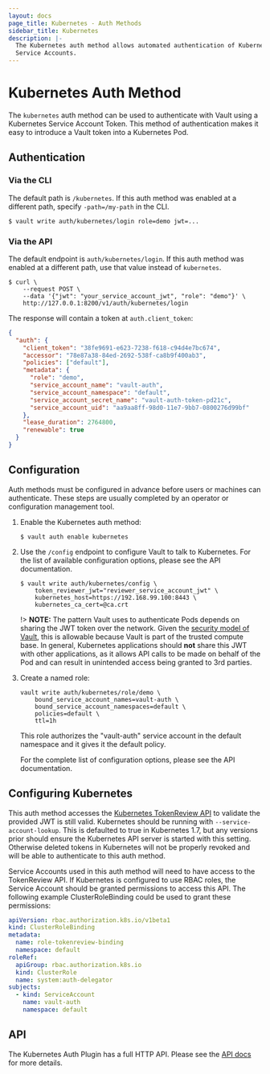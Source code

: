 ```yaml
---
layout: docs
page_title: Kubernetes - Auth Methods
sidebar_title: Kubernetes
description: |-
  The Kubernetes auth method allows automated authentication of Kubernetes
  Service Accounts.
---
```


# Kubernetes Auth Method

The `kubernetes` auth method can be used to authenticate with Vault using a
Kubernetes Service Account Token. This method of authentication makes it easy to
introduce a Vault token into a Kubernetes Pod.

## Authentication

### Via the CLI

The default path is `/kubernetes`. If this auth method was enabled at a
different path, specify `-path=/my-path` in the CLI.

```text
$ vault write auth/kubernetes/login role=demo jwt=...
```

### Via the API

The default endpoint is `auth/kubernetes/login`. If this auth method was enabled
at a different path, use that value instead of `kubernetes`.

```shell
$ curl \
    --request POST \
    --data '{"jwt": "your_service_account_jwt", "role": "demo"}' \
    http://127.0.0.1:8200/v1/auth/kubernetes/login
```

The response will contain a token at `auth.client_token`:

```json
{
  "auth": {
    "client_token": "38fe9691-e623-7238-f618-c94d4e7bc674",
    "accessor": "78e87a38-84ed-2692-538f-ca8b9f400ab3",
    "policies": ["default"],
    "metadata": {
      "role": "demo",
      "service_account_name": "vault-auth",
      "service_account_namespace": "default",
      "service_account_secret_name": "vault-auth-token-pd21c",
      "service_account_uid": "aa9aa8ff-98d0-11e7-9bb7-0800276d99bf"
    },
    "lease_duration": 2764800,
    "renewable": true
  }
}
```

## Configuration

Auth methods must be configured in advance before users or machines can
authenticate. These steps are usually completed by an operator or configuration
management tool.

1.  Enable the Kubernetes auth method:

    ```text
    $ vault auth enable kubernetes
    ```

1.  Use the `/config` endpoint to configure Vault to talk to Kubernetes. For the
    list of available configuration options, please see the API documentation.

    ```text
    $ vault write auth/kubernetes/config \
        token_reviewer_jwt="reviewer_service_account_jwt" \
        kubernetes_host=https://192.168.99.100:8443 \
        kubernetes_ca_cert=@ca.crt
    ```

    !> **NOTE:** The pattern Vault uses to authenticate Pods depends on sharing
    the JWT token over the network. Given the [security model of
    Vault](/docs/internals/security), this is allowable because Vault is
    part of the trusted compute base. In general, Kubernetes applications should
    **not** share this JWT with other applications, as it allows API calls to be
    made on behalf of the Pod and can result in unintended access being granted
    to 3rd parties.

1.  Create a named role:

    ```text
    vault write auth/kubernetes/role/demo \
        bound_service_account_names=vault-auth \
        bound_service_account_namespaces=default \
        policies=default \
        ttl=1h
    ```

    This role authorizes the "vault-auth" service account in the default
    namespace and it gives it the default policy.

    For the complete list of configuration options, please see the API
    documentation.

## Configuring Kubernetes

This auth method accesses the [Kubernetes TokenReview API][k8s-tokenreview] to
validate the provided JWT is still valid. Kubernetes should be running with
`--service-account-lookup`. This is defaulted to true in Kubernetes 1.7, but any
versions prior should ensure the Kubernetes API server is started with this
setting. Otherwise deleted tokens in Kubernetes will not be properly revoked and
will be able to authenticate to this auth method.

Service Accounts used in this auth method will need to have access to the
TokenReview API. If Kubernetes is configured to use RBAC roles, the Service
Account should be granted permissions to access this API. The following
example ClusterRoleBinding could be used to grant these permissions:

```yaml
apiVersion: rbac.authorization.k8s.io/v1beta1
kind: ClusterRoleBinding
metadata:
  name: role-tokenreview-binding
  namespace: default
roleRef:
  apiGroup: rbac.authorization.k8s.io
  kind: ClusterRole
  name: system:auth-delegator
subjects:
  - kind: ServiceAccount
    name: vault-auth
    namespace: default
```

## API

The Kubernetes Auth Plugin has a full HTTP API. Please see the
[API docs](/api/auth/kubernetes) for more details.

[k8s-tokenreview]: https://kubernetes.io/docs/reference/generated/kubernetes-api/v1.10/#tokenreview-v1-authentication-k8s-io
